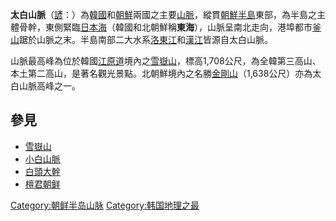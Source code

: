 {{coord|38|13|29|N|128|11|7|E|type:mountain_region:KR|display=title}}
{{Korean
|image= [[File:Korea_taebaek_mountains_localmap.png|260px]]
|hangul= 태백산맥
|hanja= 太白山脈
|rr= Taebaek Sanmaek
|mr= T'aebaek Sanmaek
}}

'''太白山脈'''（[[諺文|諺]]：{{lang|ko|태백산맥}}）為[[大韓民國|韓國]]和[[朝鮮民主主義人民共和國|朝鮮]]兩國之主要[[山脈|山脈]]，縱貫[[朝鮮半島|朝鮮半島]]東部，為半島之主體骨幹，東側緊臨[[日本海|日本海]]（韓國和北朝鮮稱'''東海'''），山脈呈南北走向，港埠都市[[釜山|釜山]]踞於山脈之末。半島南部二大水系[[洛東江|洛東江]]和[[漢江_(韓國)|漢江]]皆源自太白山脈。

山脈最高峰為位於韓國[[江原道_(韓國)|江原道]]境內之[[雪嶽山|雪嶽山]]，標高1,708公尺，為全韓第三高山、本土第二高山，是著名觀光景點。北朝鮮境內之名勝[[金剛山觀光地區|金剛山]]（1,638公尺）亦為太白山脈高峰之一。

== 參見 ==
* [[雪嶽山|雪嶽山]]
* [[小白山脈|小白山脈]]
* [[白頭大幹|白頭大幹]]
* [[檀君朝鲜|檀君朝鲜]]

{{Korea-stub}}

[[Category:朝鲜半岛山脉|Category:朝鲜半岛山脉]]
[[Category:韩国地理之最|Category:韩国地理之最]]